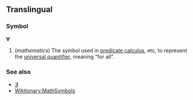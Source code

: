 ==Translingual==
===Symbol===
'''∀'''

#(''mathematics'') The symbol used in [[predicate calculus]], etc, to represent the [[universal quantifier]], meaning "for all".

===See also===
*[[∃]]
*[[Wiktionary:MathSymbols]]